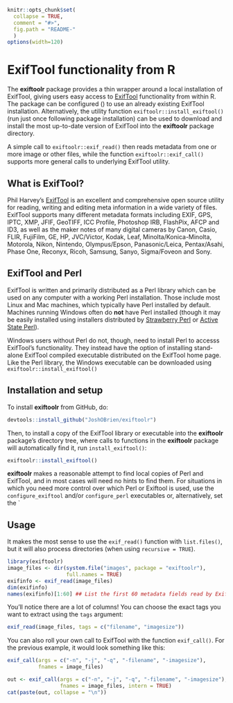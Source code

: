 <!-- README.md is generated from README.Rmd. Please edit that file -->

```r
knitr::opts_chunk$set(
  collapse = TRUE,
  comment = "#>",
  fig.path = "README-"
  )
options(width=120)
```

# ExifTool functionality from R

The **exiftoolr** package provides a thin wrapper around a local
installation of ExifTool, giving users easy access to
[ExifTool][ExifTool-home] functionality from within R. The package can
be configured () to use an already existing ExifTool
installation. Alternatively, the utility function
`exiftoolr::install_exiftool()` (run just once following package
installation) can be used to download and install the most up-to-date
version of ExifTool into the **exiftoolr** package directory. 

A simple call to `exiftoolr::exif_read()` then reads metadata from one
or more image or other files, while the function
`exiftoolr::exif_call()` supports more general calls to underlying
ExifTool utility.


## What is ExifTool?

Phil Harvey's [ExifTool][ExifTool-home] is an excellent and
comprehensive open source utility for reading, writing and editing
meta information in a wide variety of files. ExifTool supports many
different metadata formats including EXIF, GPS, IPTC, XMP, JFIF,
GeoTIFF, ICC Profile, Photoshop IRB, FlashPix, AFCP and ID3, as well
as the maker notes of many digital cameras by Canon, Casio, FLIR,
FujiFilm, GE, HP, JVC/Victor, Kodak, Leaf, Minolta/Konica-Minolta,
Motorola, Nikon, Nintendo, Olympus/Epson, Panasonic/Leica,
Pentax/Asahi, Phase One, Reconyx, Ricoh, Samsung, Sanyo, Sigma/Foveon
and Sony.


## ExifTool and Perl

ExifTool is written and primarily distributed as a Perl library which
can be used on any computer with a working Perl installation. Those
include most Linux and Mac machines, which typically have Perl
installed by default. Machines running Windows often do **not** have
Perl installed (though it may be easily installed using installers
distributed by [Strawberry Perl][Strawberry-Perl] or [Active State
Perl][ActiveState-Perl]).

Windows users without Perl do not, though, need to install Perl to
accesss ExifTool's functionality. They instead have the option of
installing stand-alone ExifTool compiled executable distributed on the
ExifTool home page. Like the Perl library, the Windows executable can
be downloaded using `exiftoolr::install_exiftool()`


## Installation and setup

To install **exiftoolr** from GitHub, do:

```r
devtools::install_github("JoshOBrien/exiftoolr")
```

Then, to install a copy of the ExifTool library or executable into the
**exiftoolr** package's directory tree, where calls to functions in
the **exiftoolr** package will automatically find it, run
`install_exiftool()`:

```r
exiftoolr::install_exiftool()
```

**exiftoolr** makes a reasonable attempt to find local copies of Perl
and ExifTool, and in most cases will need no hints to find them. For
situations in which you need more control over which Perl or Exiftool
is used, use the `configure_exiftool` and/or `configure_perl`
executables or, alternatively, set the `


## Usage

It makes the most sense to use the `exif_read()` function with
`list.files()`, but it will also process directories (when using
`recursive = TRUE`).

```r
library(exiftoolr)
image_files <- dir(system.file("images", package = "exiftoolr"), 
                   full.names = TRUE)
exifinfo <- exif_read(image_files)
dim(exifinfo)
names(exifinfo)[1:60] ## List the first 60 metadata fields read by ExifTool
```

You'll notice there are a lot of columns! You can choose the exact
tags you want to extract using the `tags` argument:

```r
exif_read(image_files, tags = c("filename", "imagesize"))
```

You can also roll your own call to ExifTool with the function
`exif_call()`. For the previous example, it would look something like
this:

```r
exif_call(args = c("-n", "-j", "-q", "-filename", "-imagesize"),
          fnames = image_files)
```

```r
out <- exif_call(args = c("-n", "-j", "-q", "-filename", "-imagesize"),
                 fnames = image_files, intern = TRUE)
cat(paste(out, collapse = "\n"))
```




[ExifTool-home]: http://www.sno.phy.queensu.ca/%7Ephil/exiftool/
[Strawberry-Perl]: http://www.strawberryperl.com/
[ActiveState-Perl]: https://www.activestate.com/activeperl/downloads

